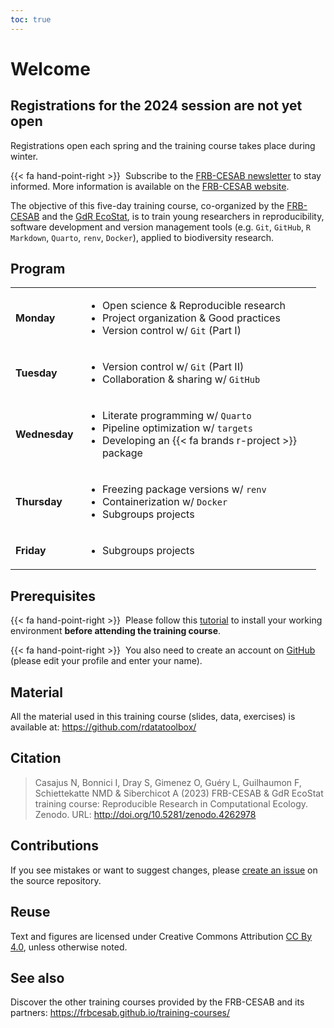 ```yaml
---
toc: true
---
```


# Welcome {.unnumbered}

::: {.callout-note}
## Registrations for the 2024 session are not yet open

Registrations open each spring and the training course takes place during winter. 

{{< fa hand-point-right >}}&nbsp; Subscribe to the 
[FRB-CESAB newsletter](https://www.fondationbiodiversite.fr/en/newsletter/) 
to stay informed. More information is available on the [FRB-CESAB website](https://www.fondationbiodiversite.fr/en/the-frb-in-action/programs-and-projects/le-cesab/develop-skills/best-practice-for-reproducible-research-in-computational-ecology/).
:::



The objective of this five-day training course, co-organized by the 
[FRB-CESAB](https://www.fondationbiodiversite.fr/en/about-the-foundation/le-cesab/)
and the
[GdR EcoStat](https://sites.google.com/site/gdrecostat/), 
is to train young researchers in reproducibility, software development and 
version management tools (e.g. `Git`, `GitHub`, `R Markdown`, `Quarto`, `renv`, `Docker`), 
applied to biodiversity research.


## Program {.unnumbered}

+---------------+-----------------------------------------------------+
| **Monday**    | - Open science & Reproducible research              |
|               | - Project organization & Good practices             |
|               | - Version control w/ `Git` (Part I)                 |
+---------------+-----------------------------------------------------+
| **Tuesday**   | - Version control w/ `Git` (Part II)                |
|               | - Collaboration & sharing w/ `GitHub`               |
+---------------+-----------------------------------------------------+
| **Wednesday** | - Literate programming w/ `Quarto`                  |
|               | - Pipeline optimization w/ `targets`                |
|               | - Developing an {{< fa brands r-project >}} package |
+---------------+-----------------------------------------------------+
| **Thursday**  | - Freezing package versions w/ `renv`               |
|               | - Containerization w/ `Docker`                      |
|               | - Subgroups projects                                |
+---------------+-----------------------------------------------------+
| **Friday**    | - Subgroups projects                                |
+---------------+-----------------------------------------------------+


## Prerequisites {.unnumbered}

{{< fa hand-point-right >}}&nbsp; Please follow this [tutorial](https://frbcesab.github.io/rsetup/) to install 
your working environment **before attending the training course**.

{{< fa hand-point-right >}}&nbsp; You also need to create an account on [GitHub](https://github.com/signup/) (please edit your profile and enter your name).


## Material {.unnumbered}

All the material used in this training course (slides, data, exercises) is available at: <https://github.com/rdatatoolbox/>



## Citation {.unnumbered}

> Casajus N, Bonnici I, Dray S, Gimenez O, Guéry L, Guilhaumon F, Schiettekatte NMD 
& Siberchicot A (2023) 
FRB-CESAB & GdR EcoStat training course: Reproducible Research in Computational Ecology. 
Zenodo. URL: <http://doi.org/10.5281/zenodo.4262978>


## Contributions {.unnumbered}

If you see mistakes or want to suggest changes, please [create an issue](https://github.com/rdatatoolbox/rdatatoolbox.github.io/issues/new) on the source repository.


## Reuse {.unnumbered}

Text and figures are licensed under Creative Commons Attribution [CC By 4.0](https://creativecommons.org/licenses/by/4.0/), unless otherwise noted.


## See also {.unnumbered}


Discover the other training courses provided by the FRB-CESAB and its partners: <https://frbcesab.github.io/training-courses/>


